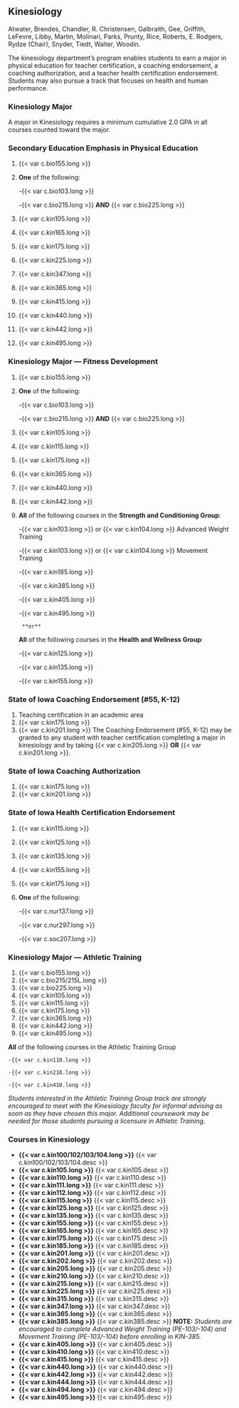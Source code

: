 ## Kinesiology {#sec-kinesiology}
Atwater, Brendes, Chandler, R. Christensen, Galbraith, Gee, Griffith, LeFevre, Libby, Martin, Molinari, Parks, Prunty, Rice, Roberts, E. Rodgers, Rydze (Chair), Snyder, Tiedt, Walter, Woodin.

The kinesiology department’s program enables students to earn a major in physical education for teacher certification, a coaching endorsement, a coaching authorization, and a teacher health certification endorsement. Students may also pursue a track that focuses on health and human performance. 

### Kinesiology Major 
A major in Kinesiology requires a minimum cumulative 2.0 GPA in all courses counted toward the major.

### Secondary Education Emphasis in Physical Education
1. {{< var c.bio155.long >}}
2. **One** of the following:

	-{{< var c.bio103.long >}}

	-{{< var c.bio215.long >}} **AND** {{< var c.bio225.long >}}

3. {{< var c.kin105.long >}}
4. {{< var c.kin165.long >}}
5. {{< var c.kin175.long >}}
6. {{< var c.kin225.long >}}
7. {{< var c.kin347.long >}}
8. {{< var c.kin365.long >}}
9. {{< var c.kin415.long >}}
10. {{< var c.kin440.long >}}
11. {{< var c.kin442.long >}}
12. {{< var c.kin495.long >}}

### Kinesiology Major — Fitness Development
1. {{< var c.bio155.long >}}
2. **One** of the following:
    
	-{{< var c.bio103.long >}}

	-{{< var c.bio215.long >}} **AND** {{< var c.bio225.long >}}

3. {{< var c.kin105.long >}}
4. {{< var c.kin115.long >}}
5. {{< var c.kin175.long >}}
6. {{< var c.kin365.long >}}
7. {{< var c.kin440.long >}}
8. {{< var c.kin442.long >}}
9. **All** of the following courses in the **Strength and Conditioning Group**: 

	-{{< var c.kin103.long >}} or {{< var c.kin104.long >}} Advanced Weight Training

	-{{< var c.kin103.long >}} or {{< var c.kin104.long >}} Movement Training

	-{{< var c.kin185.long >}} 

	-{{< var c.kin385.long >}}

	-{{< var c.kin405.long >}}

	-{{< var c.kin495.long >}}

		**or**

	**All** of the following courses in the **Health and Wellness Group**: 

	-{{< var c.kin125.long >}}

	-{{< var c.kin135.long >}}

	-{{< var c.kin155.long >}}

### State of Iowa Coaching Endorsement (#55, K-12) 
1. Teaching certification in an academic area 
2. {{< var c.kin175.long >}}
3. {{< var c.kin201.long >}}
The Coaching Endorsement (#55, K-12) may be granted to any student with teacher certification completing a major in kinesiology and by taking {{< var c.kin205.long >}} **OR** {{< var c.kin201.long >}}.

### State of Iowa Coaching Authorization
1. {{< var c.kin175.long >}}
2. {{< var c.kin201.long >}}

### State of Iowa Health Certification Endorsement
1. {{< var c.kin115.long >}}
2. {{< var c.kin125.long >}}
3. {{< var c.kin135.long >}}
4. {{< var c.kin155.long >}}
5. {{< var c.kin175.long >}}
6. **One** of the following:

	-{{< var c.nur137.long >}}

	-{{< var c.nur297.long >}}

	-{{< var c.soc207.long >}}

### Kinesiology Major — Athletic Training 
1. {{< var c.bio155.long >}}
2. {{< var c.bio215/215L.long >}}
3. {{< var c.bio225.long >}}
4. {{< var c.kin105.long >}}
5. {{< var c.kin115.long >}}
6. {{< var c.kin175.long >}}
7. {{< var c.kin365.long >}}
8. {{< var c.kin442.long >}}
9. {{< var c.kin495.long >}}

**All** of the following courses in the Athletic Training Group 

	-{{< var c.kin110.long >}}

	-{{< var c.kin210.long >}}

	-{{< var c.kin410.long >}}

*Students interested in the Athletic Training Group track are strongly encouraged to meet with the Kinesiology faculty for informal advising as soon as they have chosen this major. Additional coursework may be needed for those students pursuing a licensure in Athletic Training. *

### Courses in Kinesiology
- **{{< var c.kin100/102/103/104.long >}}**
  {{< var c.kin100/102/103/104.desc >}} 
- **{{< var c.kin105.long >}}**
  {{< var c.kin105.desc >}} 
- **{{< var c.kin110.long >}}**
  {{< var c.kin110.desc >}} 
- **{{< var c.kin111.long >}}**
  {{< var c.kin111.desc >}} 
- **{{< var c.kin112.long >}}**
  {{< var c.kin112.desc >}} 
- **{{< var c.kin115.long >}}**
  {{< var c.kin115.desc >}} 
- **{{< var c.kin125.long >}}**
  {{< var c.kin125.desc >}} 
- **{{< var c.kin135.long >}}**
  {{< var c.kin135.desc >}} 
- **{{< var c.kin155.long >}}**
  {{< var c.kin155.desc >}} 
- **{{< var c.kin165.long >}}**
  {{< var c.kin165.desc >}} 
- **{{< var c.kin175.long >}}**
  {{< var c.kin175.desc >}} 
- **{{< var c.kin185.long >}}**
  {{< var c.kin185.desc >}} 
- **{{< var c.kin201.long >}}**
  {{< var c.kin201.desc >}} 
- **{{< var c.kin202.long >}}**
  {{< var c.kin202.desc >}} 
- **{{< var c.kin205.long >}}**
  {{< var c.kin205.desc >}} 
- **{{< var c.kin210.long >}}**
  {{< var c.kin210.desc >}} 
- **{{< var c.kin215.long >}}**
  {{< var c.kin215.desc >}} 
- **{{< var c.kin225.long >}}**
  {{< var c.kin225.desc >}} 
- **{{< var c.kin315.long >}}**
  {{< var c.kin315.desc >}} 
- **{{< var c.kin347.long >}}**
  {{< var c.kin347.desc >}} 
- **{{< var c.kin365.long >}}**
  {{< var c.kin365.desc >}} 
- **{{< var c.kin385.long >}}**
  {{< var c.kin385.desc >}} 
**NOTE:**  *Students are encouraged to complete Advanced Weight Training (PE-103/-104) and Movement Training (PE-103/-104) before enrolling in KIN-385.*
- **{{< var c.kin405.long >}}**
  {{< var c.kin405.desc >}} 
- **{{< var c.kin410.long >}}**
  {{< var c.kin410.desc >}} 
- **{{< var c.kin415.long >}}**
  {{< var c.kin415.desc >}} 
- **{{< var c.kin440.long >}}**
  {{< var c.kin440.desc >}} 
- **{{< var c.kin442.long >}}**
  {{< var c.kin442.desc >}} 
- **{{< var c.kin444.long >}}**
  {{< var c.kin444.desc >}} 
- **{{< var c.kin494.long >}}**
  {{< var c.kin494.desc >}} 
- **{{< var c.kin495.long >}}**
  {{< var c.kin495.desc >}} 





